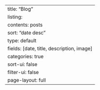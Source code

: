 ---
title: "Blog"
listing:
  contents: posts
  sort: "date desc"
  type: default
  fields: [date, title, description, image]
  categories: true
  sort-ui: false
  filter-ui: false
page-layout: full
---